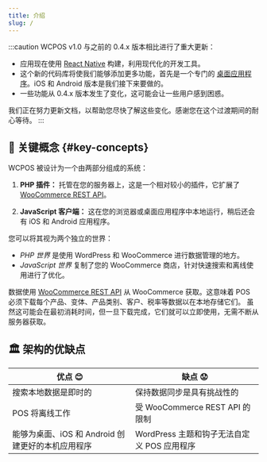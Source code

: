 ```yaml
---
title: 介绍
slug: /
---
```



:::caution
WCPOS v1.0 与之前的 0.4.x 版本相比进行了重大更新：

- 应用现在使用 [React Native](https://reactnative.dev/) 构建，利用现代化的开发工具。
- 这个新的代码库将使我们能够添加更多功能，首先是一个专门的 [桌面应用程序](https://github.com/wcpos/electron/releases)。iOS 和 Android 版本是我们接下来要做的。
- 一些功能从 0.4.x 版本发生了变化，这可能会让一些用户感到困惑。

我们正在努力更新文档，以帮助您尽快了解这些变化。感谢您在这个过渡期间的耐心等待。
:::

## 🔑 关键概念 {#key-concepts}

WCPOS 被设计为一个由两部分组成的系统：

1. **PHP 插件：** 托管在您的服务器上，这是一个相对较小的插件，它扩展了 [WooCommerce REST API](/reference/wc-rest-api)。

2. **JavaScript 客户端：** 这在您的浏览器或桌面应用程序中本地运行，稍后还会有 iOS 和 Android 应用程序。

您可以将其视为两个独立的世界：

- _PHP 世界_ 是使用 WordPress 和 WooCommerce 进行数据管理的地方。
- _JavaScript 世界_ 复制了您的 WooCommerce 商店，针对快速搜索和离线使用进行了优化。

<LocalizedSVG svgName="pos-client-woo-server" />

数据使用 [WooCommerce REST API](https://woocommerce.github.io/woocommerce-rest-api-docs/) 从 WooCommerce 获取。这意味着 POS 必须下载每个产品、变体、产品类别、客户、税率等数据以在本地存储它们。
虽然这可能会在最初消耗时间，但一旦下载完成，它们就可以立即使用，无需不断从服务器获取。

## 🏛️ 架构的优缺点

| 优点 😊                                                          | 缺点 😟                                                   |
| ------------------------------------------------------------------ | -------------------------------------------------------- |
| 搜索本地数据是即时的                                            | 保持数据同步是具有挑战性的                            |
| POS 将离线工作                                                  | 受 WooCommerce REST API 的限制                          |
| 能够为桌面、iOS 和 Android 创建更好的本机应用程序              | WordPress 主题和钩子无法自定义 POS 应用程序             |
